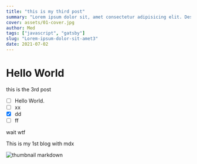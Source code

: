 ```yaml
---
title: "this is my third post"
summary: "Lorem ipsum dolor sit, amet consectetur adipisicing elit. Deserunt, odio."
cover: assets/01-cover.jpg
author: Med
tags: ["javascript", "gatsby"]
slug: "Lorem-ipsum-dolor-sit-amet3"
date: 2021-07-02
---
```


# Hello World

this is the 3rd post

- [ ] Hello World.
- [ ] xx
- [x] dd
- [ ] ff

wait wtf

<PageTitle ItemsCountNumber={2}>This is my 1st blog with mdx</PageTitle>

![thumbnail markdown](https://images.unsplash.com/photo-1593642532400-2682810df593?ixid=MnwxMjA3fDF8MHxwaG90by1wYWdlfHx8fGVufDB8fHx8&ixlib=rb-1.2.1&auto=format&fit=crop&w=750&q=80 "test")
